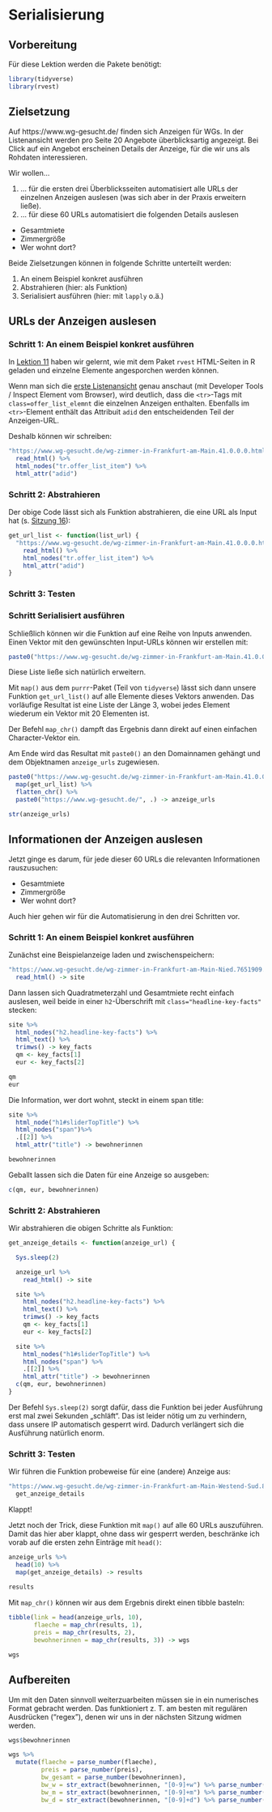 # Serialisierung

## Vorbereitung

Für diese Lektion werden die Pakete benötigt:

```r
library(tidyverse)
library(rvest)
```

## Zielsetzung

Auf https://www.wg-gesucht.de/ finden sich Anzeigen für WGs. In der Listenansicht werden pro Seite 20 Angebote überblicksartig angezeigt. Bei Click auf ein Angebot erscheinen Details der Anzeige, für die wir uns als Rohdaten interessieren.

Wir wollen...

1. ... für die ersten drei Überblicksseiten automatisiert alle URLs der einzelnen Anzeigen auslesen (was sich aber in der Praxis erweitern ließe).
2. ... für diese 60 URLs automatisiert die folgenden Details auslesen
  - Gesamtmiete
  - Zimmergröße
  - Wer wohnt dort?
  
Beide Zielsetzungen können in folgende Schritte unterteilt werden:

1. An einem Beispiel konkret ausführen
2. Abstrahieren (hier: als Funktion)
3. Serialisiert ausführen (hier: mit `lapply` o.ä.)

## URLs der Anzeigen auslesen

### Schritt 1: An einem Beispiel konkret ausführen

In [Lektion 11](../11_web_scraping/) haben wir gelernt, wie mit dem Paket `rvest` HTML-Seiten in R geladen und einzelne Elemente angesporchen werden können.

Wenn man sich die [erste Listenansicht](https://www.wg-gesucht.de/wg-zimmer-in-Frankfurt-am-Main.41.0.0.0.html) genau anschaut (mit Developer Tools / Inspect Element vom Browser), wird deutlich, dass die `<tr>`-Tags mit `class=offer_list_elemnt` die einzelnen Anzeigen enthalten. Ebenfalls im `<tr>`-Element enthält das Attribuit `adid` den entscheidenden Teil der Anzeigen-URL.

Deshalb können wir schreiben:

```r
"https://www.wg-gesucht.de/wg-zimmer-in-Frankfurt-am-Main.41.0.0.0.html" %>%
  read_html() %>%
  html_nodes("tr.offer_list_item") %>%
  html_attr("adid")
```

### Schritt 2: Abstrahieren

Der obige Code lässt sich als Funktion abstrahieren, die eine URL als Input hat (s. [Sitzung 16](../16_breuer_2005_apis)):

```r
get_url_list <- function(list_url) {
  "https://www.wg-gesucht.de/wg-zimmer-in-Frankfurt-am-Main.41.0.0.0.html" %>%
    read_html() %>%
    html_nodes("tr.offer_list_item") %>%
    html_attr("adid")
}
```


### Schritt 3: Testen

### Schritt Serialisiert ausführen

Schließlich können wir die Funktion auf eine Reihe von Inputs anwenden. Einen Vektor mit den gewünschten Input-URLs können wir erstellen mit:

```r
paste0("https://www.wg-gesucht.de/wg-zimmer-in-Frankfurt-am-Main.41.0.0.",0:4,".html")
```

Diese Liste ließe sich natürlich erweitern.

Mit `map()` aus dem `purrr`-Paket (Teil von `tidyverse`) lässt sich dann unsere Funktion `get_url_list()` auf alle Elemente dieses Vektors anwenden. Das vorläufige Resultat ist eine Liste der Länge 3, wobei jedes Element wiederum ein Vektor mit 20 Elementen ist.

Der Befehl `map_chr()` dampft das Ergebnis dann direkt auf einen einfachen Character-Vektor ein.

Am Ende wird das Resultat mit `paste0()` an den Domainnamen gehängt und dem Objektnamen `anzeige_urls` zugewiesen.

```r

paste0("https://www.wg-gesucht.de/wg-zimmer-in-Frankfurt-am-Main.41.0.0.",0:2,".html") %>%
  map(get_url_list) %>%
  flatten_chr() %>%
  paste0("https://www.wg-gesucht.de/", .) -> anzeige_urls

str(anzeige_urls)
```

## Informationen der Anzeigen auslesen

Jetzt ginge es darum, für jede dieser 60 URLs die relevanten Informationen rauszusuchen:

- Gesamtmiete
- Zimmergröße
- Wer wohnt dort?

Auch hier gehen wir für die Automatisierung in den drei Schritten vor.

### Schritt 1: An einem Beispiel konkret ausführen

Zunächst eine Beispielanzeige laden und zwischenspeichern:

```r
"https://www.wg-gesucht.de/wg-zimmer-in-Frankfurt-am-Main-Nied.7651909.html" %>%
  read_html() -> site
```

Dann lassen sich Quadratmeterzahl und Gesamtmiete recht einfach auslesen, weil beide in einer `h2`-Überschrift mit `class="headline-key-facts"` stecken:

```r
site %>%
  html_nodes("h2.headline-key-facts") %>%
  html_text() %>%
  trimws() -> key_facts
  qm <- key_facts[1]
  eur <- key_facts[2]

qm
eur
```

Die Information, wer dort wohnt, steckt in einem span title:

```r
site %>%
  html_node("h1#sliderTopTitle") %>%
  html_nodes("span")%>%
  .[[2]] %>%
  html_attr("title") -> bewohnerinnen

bewohnerinnen
```

Geballt lassen sich die Daten für eine Anzeige so ausgeben:

```r
c(qm, eur, bewohnerinnen)
```

### Schritt 2: Abstrahieren

Wir abstrahieren die obigen Schritte als Funktion:

```r
get_anzeige_details <- function(anzeige_url) {

  Sys.sleep(2)

  anzeige_url %>%
    read_html() -> site

  site %>%
    html_nodes("h2.headline-key-facts") %>%
    html_text() %>%
    trimws() -> key_facts
    qm <- key_facts[1]
    eur <- key_facts[2]

  site %>%
    html_nodes("h1#sliderTopTitle") %>%
    html_nodes("span") %>%
    .[[2]] %>%
    html_attr("title") -> bewohnerinnen
  c(qm, eur, bewohnerinnen)
}
```

Der Befehl `Sys.sleep(2)` sorgt dafür, dass die Funktion bei jeder Ausführung erst mal zwei Sekunden „schläft“. Das ist leider nötig um zu verhindern, dass unsere IP automatisch gesperrt wird. Dadurch verlängert sich die Ausführung natürlich enorm.

### Schritt 3: Testen

Wir führen die Funktion probeweise für eine (andere) Anzeige aus:

```r
"https://www.wg-gesucht.de/wg-zimmer-in-Frankfurt-am-Main-Westend-Sud.8401009.html" %>%
  get_anzeige_details
```

Klappt!

Jetzt noch der Trick, diese Funktion mit `map()` auf alle 60 URLs auszuführen. Damit das hier aber klappt, ohne dass wir gesperrt werden, beschränke ich vorab auf die ersten zehn Einträge mit `head()`:

```r
anzeige_urls %>%
  head(10) %>%
  map(get_anzeige_details) -> results
 
results
```

Mit `map_chr()` können wir aus dem Ergebnis direkt einen tibble basteln:

```r
tibble(link = head(anzeige_urls, 10),
       flaeche = map_chr(results, 1),
       preis = map_chr(results, 2),
       bewohnerinnen = map_chr(results, 3)) -> wgs

wgs
```

## Aufbereiten

Um mit den Daten sinnvoll weiterzuarbeiten müssen sie in ein numerisches Format gebracht werden. Das funktioniert z. T. am besten mit regulären Ausdrücken ("regex"), denen wir uns in der nächsten Sitzung widmen werden.

```r
wgs$bewohnerinnen

wgs %>%
  mutate(flaeche = parse_number(flaeche),
         preis = parse_number(preis),
         bw_gesamt = parse_number(bewohnerinnen),
         bw_w = str_extract(bewohnerinnen, "[0-9]+w") %>% parse_number(),
         bw_m = str_extract(bewohnerinnen, "[0-9]+m") %>% parse_number(),
         bw_d = str_extract(bewohnerinnen, "[0-9]+d") %>% parse_number())
```
